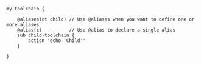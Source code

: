 ```clidsl title=toolchain.cli {3-4}
my-toolchain {

    @aliases(ct child) // Use @aliases when you want to define one or more aliases
    @alias(c)          // Use @alias to declare a single alias
    sub child-toolchain {
        action "echo 'Child'"
    }

}
```